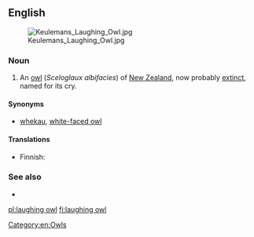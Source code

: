 ==English==
[[Image:Keulemans Laughing Owl.jpg|thumb]]

===Noun===
{{en-noun|head=[[laughing]] [[owl]]}}

# An [[owl]] (''Sceloglaux albifacies'') of [[New Zealand]], now probably [[extinct]], named for its cry.

====Synonyms====
* [[whekau]], [[white-faced owl]]

====Translations====
{{trans-top|''Sceloglaux albifacies''}}
* Finnish: {{t-|fi|kirkupöllö}}
{{trans-mid}}
{{trans-bottom}}

===See also===
* {{pedia}}

[[Category:en:Owls]]

[[pl:laughing owl]]
[[fi:laughing owl]]